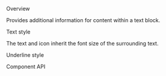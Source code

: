 
<Meta of={PopoverInlineStories} />

<Title>PopoverInline</Title>

<Secondary>Overview</Secondary>

Provides additional information for content within a text block.

<Canvas of={PopoverInlineStories.InlineTextAndIcon} />

<Heading3>Text style</Heading3>

The text and icon inherit the font size of the surrounding text.

<Canvas of={PopoverInlineStories.InlineText} />

<Canvas of={PopoverInlineStories.InlineIcon} />

<Heading3>Underline style</Heading3>

<Canvas of={PopoverInlineStories.UnderlineStyle} />

<Secondary>Component API</Secondary>

<PropsTable />
